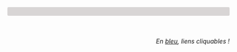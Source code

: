 
<header style = "font-family: 'Londrina Solid', cursive; font-weight: 300;
   font-size: 50px; line-height: 1.1; background-color: #d8d5d5;
   padding: 10px; margin-bottom: 50px; border-radius: 3px; color: #50555e;>
   Newsletter Pastis<img src="images/leca-logo_image_2.jpg" alt="logo" width="60px" align="right"/>
 </header>

<div style="text-align:right;">*En [bleu](), liens cliquables !*</div>
<br/>
